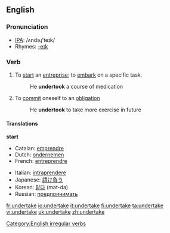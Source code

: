 ==English==

===Pronunciation===
*[[w:IPA|IPA]]: /ʌndəɻ'teɪk/
*Rhymes: [[Rhymes:English:-eɪk|-eɪk]]

===Verb===
{{en-verb|undertakes|undertaking|undertook|undertaken}}

# To [[start]] an [[entreprise]]; to [[embark]] on a specific task.
#:He '''undertook''' a course of medication
# To [[commit]] oneself to an [[obligation]]
#:He '''undertook''' to take more exercise in future

====Translations====
'''start'''
{{top}}
*Catalan: [[emprendre]]
*Dutch: [[ondernemen]]
*French: [[entreprendre]]
{{mid}}
*Italian: [[intraprendere]]
*Japanese: [[請け負う]]
*Korean: [[맡다]] (mat-da)
*Russian: [[предпринимать]]
{{bottom}}

[[Category:English irregular verbs]]

[[fr:undertake]]
[[io:undertake]]
[[it:undertake]]
[[fi:undertake]]
[[ta:undertake]]
[[vi:undertake]]
[[uk:undertake]]
[[zh:undertake]]